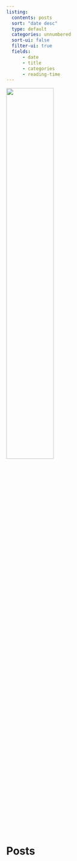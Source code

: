 ```yaml
---
listing:
  contents: posts
  sort: "date desc"
  type: default
  categories: unnumbered
  sort-ui: false
  filter-ui: true
  fields: 
      - date
      - title
      - categories
      - reading-time
---
```


![](img/eio_logo.png){width=50% fig-align="center"}

# Posts